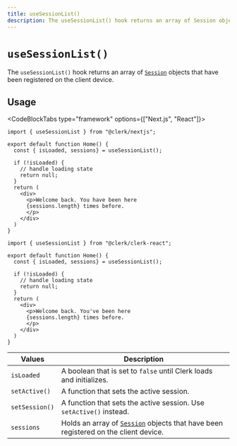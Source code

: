 ```yaml
---
title: useSessionList()
description: The useSessionList() hook returns an array of Session objects that have been registered on the client device.
---
```


# `useSessionList()`

The `useSessionList()` hook returns an array of [`Session`](/docs/references/javascript/session) objects that have been registered on the client device.

## Usage

<CodeBlockTabs type="framework" options={["Next.js", "React"]}>
```tsx filename="pages/index.tsx"
import { useSessionList } from "@clerk/nextjs";

export default function Home() {
  const { isLoaded, sessions} = useSessionList();

  if (!isLoaded) {
    // handle loading state
    return null;
  }
  return (
    <div>
      <p>Welcome back. You have been here
      {sessions.length} times before.
      </p>
    </div>
  )
}
```

```tsx filename="home.tsx"
import { useSessionList } from "@clerk/clerk-react";

export default function Home() {
  const { isLoaded, sessions} = useSessionList();

  if (!isLoaded) {
    // handle loading state
    return null;
  }
  return (
    <div>
      <p>Welcome back. You've been here
      {sessions.length} times before.
      </p>
    </div>
  )
}
```
</CodeBlockTabs>

| Values | Description |
| --- | --- |
| `isLoaded` | A boolean that is set to `false` until Clerk loads and initializes. |
| `setActive()` | A function that sets the active session. |
| `setSession()` | A function that sets the active session. Use `setActive()` instead. |
| `sessions` | Holds an array of [`Session`](/docs/references/javascript/session) objects that have been registered on the client device. |
